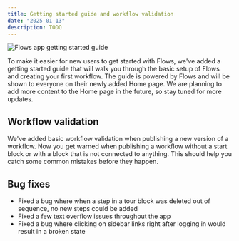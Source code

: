 ```yaml
---
title: Getting started guide and workflow validation
date: "2025-01-13"
description: TODO
---
```


<Image
  src="/images/changelog/2025-01-13-getting-started-guide.png"
  alt="Flows app getting started guide"
  width={1800}
  height={840}
/>

To make it easier for new users to get started with Flows, we've added a getting started guide that will walk you through the basic setup of Flows and creating your first workflow. The guide is powered by Flows and will be shown to everyone on their newly added Home page. We are planning to add more content to the Home page in the future, so stay tuned for more updates.

## Workflow validation

We've added basic workflow validation when publishing a new version of a workflow. Now you get warned when publishing a workflow without a start block or with a block that is not connected to anything. This should help you catch some common mistakes before they happen.

## Bug fixes

- Fixed a bug where when a step in a tour block was deleted out of sequence, no new steps could be added
- Fixed a few text overflow issues throughout the app
- Fixed a bug where clicking on sidebar links right after logging in would result in a broken state
